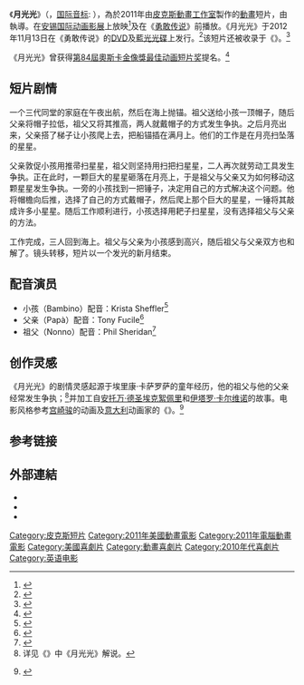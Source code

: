 {{noteTA
|1=zh-hans:皮克斯;zh-hk:彼思;zh-tw:皮克斯;
|2=zh-hans:月光光;zh-hk:月光光;zh-tw:月光光;zh-cn:月神;
}}
{{Infobox Film
| name         = 月光光
| original_name  = {{lang|en|''La Luna''}}
| image        = Laluna.jpg
| image_size   = 250px
| director     = {{tsl|en|Enrico Casarosa|埃里康·卡萨罗萨}}
| producer     =
| writer       = 埃里康·卡萨罗萨
| starring     =  Krista Sheffler / Tony Fucile / Phil Sheridan
| music        = Michael Giacchino
| studio       = [[皮克斯動畫工作室|皮克斯動畫工作室]]
| distributor  = [[華特迪士尼影業|華特迪士尼影業]]
| released     = 2011年6月（[[安锡国际动画影展|安锡国际动画影展]]）<br/>{{start date|2012|6|22}}（與《[[勇敢传说|勇敢传说]]》併映）
| runtime      = 6:54
| country      = {{USA}}
| language     = {{tsl|en|Gibberish|Gibberish|胡言乱语}}
| preceded_by  =
| imdb_id     =tt1957945
|官方网站      = http://www.pixar.com/short_films/Theatrical-Shorts/La-Luna
}}

《'''月光光'''》（{{lang|en|''La Luna''}}，[[国际音标|国际音标]]: {{IPA|/laˈluna/}} {{IPA|[laˈluːna]}}），為於2011年由[[皮克斯動畫工作室|皮克斯動畫工作室]]製作的[[動畫|動畫]]短片，由{{tsl|en|Enrico Casarosa|埃里康·卡萨罗萨}}執導。在[[安锡国际动画影展|安锡国际动画影展]]上放映<ref>{{cite news|last=Casarosa|first=Enrico|title=La Luna – the poster|url=http://enricocasarosa.com/wordpress.1/2011/06/07/la-luna-the-poster/|accessdate=January 6, 2012|newspaper=Enrico's nlog|date=June 7, 2011|archive-date=2017-08-08|archive-url=https://web.archive.org/web/20170808035310/http://enricocasarosa.com/wordpress.1/2011/06/07/la-luna-the-poster/|dead-url=no}}</ref>及在《[[勇敢传说|勇敢传说]]》前播放。《月光光》于2012年11月13日在《勇敢传说》的[[DVD|DVD]]及[[藍光光碟|藍光光碟]]上发行。<ref name=DVD>{{cite news|last=Shaffer|first=RL|title=Brave Journeys Home to Blu-ray and DVD|url=http://www.ign.com/articles/2012/08/22/brave-journeys-home-to-blu-ray-and-dvd|accessdate=August 23, 2012|newspaper=IGN|date=August 22, 2012|archive-date=2021-02-12|archive-url=https://web.archive.org/web/20210212030027/https://www.ign.com/articles/2012/08/22/brave-journeys-home-to-blu-ray-and-dvd|dead-url=no}}</ref>该短片还被收录于《{{tsl|en|Pixar Short Films Collection, Volume 2|皮克斯动画短片合集 2}}》。<ref name=Walmart>{{cite web|title=Pixar Shorts, Volume Two (Blu-ray + DVD) (Widescreen)|url=http://www.walmart.com/ip/Pixar-Shorts-Volume-Two-Blu-ray-DVD-Widescreen/21607329|publisher=Walmart|accessdate=September 1, 2012|archive-date=2019-11-29|archive-url=https://web.archive.org/web/20191129071851/https://www.walmart.com/ip/Pixar-Shorts-Volume-Two-Blu-ray-DVD-Widescreen/21607329|dead-url=no}}</ref>

《月光光》曾获得[[第84屆奧斯卡金像獎|第84屆奧斯卡金像獎]][[奥斯卡最佳动画短片奖|最佳动画短片奖]]提名。<ref name="Oscar Nomination">{{cite news|last=Finke|first=Nikki|title=Oscars: Nominations By Picture: ‘Hugo’ Leads With 11, ‘The Artist’ 10, ‘Moneyball’ and ‘War Horse’ 6 Each|url=http://www.deadline.com/2012/01/oscars-nominations-by-picture-hugo-leads-with-11-the-artist-10-moneyball-and-war-horse-6-each/|accessdate=24 January 2012|newspaper=Deadline|date=24 January 2012|archive-date=2013-12-03|archive-url=https://web.archive.org/web/20131203034131/http://www.deadline.com/2012/01/oscars-nominations-by-picture-hugo-leads-with-11-the-artist-10-moneyball-and-war-horse-6-each/|dead-url=no}}</ref>

==短片剧情==
一个三代同堂的家庭在午夜出航，然后在海上抛锚。祖父送给小孩一顶帽子，随后父亲将帽子拉低，祖父又将其推高，两人就戴帽子的方式发生争执。之后月亮出来，父亲搭了梯子让小孩爬上去，把船锚插在满月上。他们的工作是在月亮扫坠落的星星。

父亲敦促小孩用推帚扫星星，祖父则坚持用扫把扫星星，二人再次就劳动工具发生争执。正在此时，一颗巨大的星星砸落在月亮上，于是祖父与父亲又为如何移动这颗星星发生争执。一旁的小孩找到一把锤子，决定用自己的方式解决这个问题。他将帽檐向后推，选择了自己的方式戴帽子，然后爬上那个巨大的星星，一锤将其敲成许多小星星。随后工作顺利进行，小孩选择用耙子扫星星，没有选择祖父与父亲的方法。

工作完成，三人回到海上。祖父与父亲为小孩感到高兴，随后祖父与父亲双方也和解了。镜头转移，短片以一个发光的新月结束。

==配音演员==
*小孩（Bambino）配音：Krista Sheffler<ref>{{cite news |last=Bastoli |first=Mike |title=A closer look at Bambino from La Luna |url=http://www.bigscreenanimation.com/2011/09/closer-look-at-bambino-from-la-luna.html |accessdate=January 10, 2012 |newspaper=Big Screen Animation |date=September 16, 2011 |deadurl=yes |archiveurl=https://web.archive.org/web/20111121063530/http://www.bigscreenanimation.com/2011/09/closer-look-at-bambino-from-la-luna.html |archivedate=2011年11月21日 }}</ref>
*父亲（Papà）配音：Tony Fucile<ref>{{cite news|title="La Luna" Director Enrico Casarosa Talks Filmmaking; Signed Poster Giveaway|url=http://www.stitchkingdom.com/disney-la-luna-poster-giveaway-17726/|accessdate=January 10, 2012|newspaper=Stitch Kingdom|date=September 12, 2011|archive-date=2017-01-18|archive-url=https://web.archive.org/web/20170118165046/http://www.stitchkingdom.com/disney-la-luna-poster-giveaway-17726/|dead-url=no}}</ref>
*祖父（Nonno）配音：Phil Sheridan<ref>{{cite news|last=Rome|first=Emily|title=Oscar shorts: Pixar takes on new poetic tone with ‘La Luna’|url=http://latimesblogs.latimes.com/movies/2012/01/oscars-short-films-pixar-la-luna.html|accessdate=January 6, 2012|newspaper=Los Angeles Times|date=January 3, 2012|archive-date=2021-02-24|archive-url=https://web.archive.org/web/20210224131150/https://latimesblogs.latimes.com/movies/2012/01/oscars-short-films-pixar-la-luna.html|dead-url=no}}</ref>

==创作灵感==
《月光光》的剧情灵感起源于埃里康·卡萨罗萨的童年经历，他的祖父与他的父亲经常发生争执；<ref>详见《{{tsl|en|Pixar Short Films Collection, Volume 2|皮克斯短片精选2}}》中《月光光》解说。</ref>并加工自[[安托万·德圣埃克絮佩里|安托万·德圣埃克絮佩里]]和[[伊塔罗·卡尔维诺|伊塔罗·卡尔维诺]]的故事。电影风格参考[[宫崎骏|宫崎骏]]的动画及[[意大利|意大利]]动画家{{tsl|en|Osvaldo Cavandoli|奥斯瓦尔多·卡维多利}}的《{{tsl|en|La Linea (TV series)|线条先生}}》。<ref>{{cite web|title=ScreenWEEK intervista in esclusiva Enrico Casarosa regista del corto Pixar dal sapore italiano: La Luna|url=http://blog.screenweek.it/2011/10/screenweek-intervista-in-esclusiva-enrico-casarosa-regista-del-corto-pixar-dal-sapore-italiano-la-luna-143165.php|accessdate=5 November 2012|archive-date=2012-12-01|archive-url=https://web.archive.org/web/20121201083620/http://blog.screenweek.it/2011/10/screenweek-intervista-in-esclusiva-enrico-casarosa-regista-del-corto-pixar-dal-sapore-italiano-la-luna-143165.php|dead-url=no}} {{it}}</ref>

==参考链接==
{{reflist|2}}

==外部連結==
* {{Official website|http://www.pixar.com/shorts/la_luna/index.html}}
* {{imdb title|1957945|月光光}}
* {{bcdb title|132663|月光光}}
{{s-start}}
{{succession box
 | before = [[日與夜|日與夜]]
 | title  = [[皮克斯動畫工作室|皮克斯動畫工作室]]動畫短片
 | years  = 2011
 | after  = {{tsl|en|The Blue Umbrella (2013 film)|蓝雨伞之恋}}
}}
{{s-end}}
{{皮克斯电影列表}}

[[Category:皮克斯短片|Category:皮克斯短片]]
[[Category:2011年美國動畫電影|Category:2011年美國動畫電影]]
[[Category:2011年電腦動畫電影|Category:2011年電腦動畫電影]]
[[Category:美國喜劇片|Category:美國喜劇片]]
[[Category:動畫喜劇片|Category:動畫喜劇片]]
[[Category:2010年代喜劇片|Category:2010年代喜劇片]]
[[Category:英语电影|Category:英语电影]]